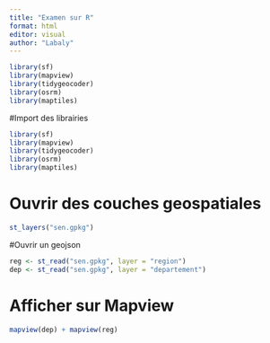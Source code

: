 ```yaml
---
title: "Examen sur R"
format: html
editor: visual
author: "Labaly"
---
```


```r
library(sf)
library(mapview)
library(tidygeocoder)
library(osrm)
library(maptiles)
```


#Import des librairies
```r
library(sf)
library(mapview)
library(tidygeocoder)
library(osrm)
library(maptiles)
```
# Ouvrir des couches geospatiales 
```r
st_layers("sen.gpkg")
```
#Ouvrir un geojson
```r
reg <- st_read("sen.gpkg", layer = "region")
dep <- st_read("sen.gpkg", layer = "departement")
```
# Afficher sur Mapview
```r
mapview(dep) + mapview(reg)
```

